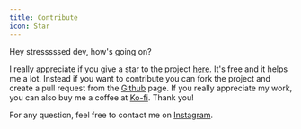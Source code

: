 ```yaml
---
title: Contribute
icon: Star
---
```


Hey stresssssed dev, how's going on?

I really appreciate if you give a star to the project [here](https://github.com/RossiFire/randomui). It's free and it helps me a lot.
Instead if you want to contribute you can fork the project and create a pull request from the [Github](https://github.com/RossiFire/randomui) page.
If you really appreciate my work, you can also buy me a coffee at [Ko-fi](https://ko-fi.com/dnadaniele). Thank you!


For any question, feel free to contact me on [Instagram](https://www.instagram.com/dna.iele/).